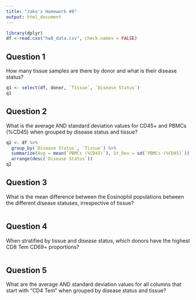 ```yaml
---
title: "Jake's Homework #8"
output: html_document
---
```


```r
library(dplyr)
df <-read.csv("hw8_data.csv", check.names = FALSE)
```

## Question 1
How many tissue samples are there by donor and what is their disease status?
```r
q1 <- select(df, donor, `Tissue`, `Disease Status`)
q1
```

## Question 2
What is the average AND standard deviation values for CD45+ and PBMCs (%CD45) when grouped by disease status and tissue?
```r
q2 <- df %>%
  group_by(`Disease Status`, `Tissue`) %>%
  summarize(Avg = mean(`PBMCs (%CD45)`), St_Dev = sd(`PBMCs (%CD45)`)) %>%
  arrange(desc(`Disease Status`))
q2
```

## Question 3
What is the mean difference between the Eosinophil populations between the different disease statuses, irrespective of tissue?
```r

```

## Question 4
When stratified by tissue and disease status, which donors have the highest CD8 Tem CD69+ proportions?
```r

```

## Question 5
What are the average AND standard deviation values for all columns that start with “CD4 Tem” when grouped by disease status and tissue?
```r

```




